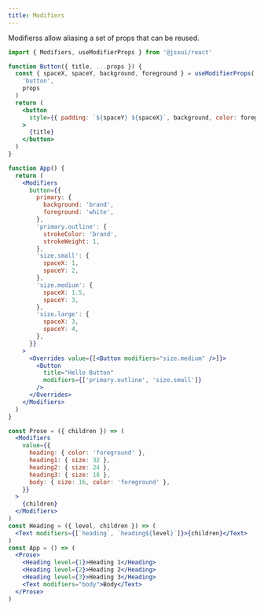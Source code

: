 ```yaml
---
title: Modifiers
---
```


Modifierss allow aliasing a set of props that can be reused.

```jsx
import { Modifiers, useModifierProps } from '@jsxui/react'

function Button({ title, ...props }) {
  const { spaceX, spaceY, background, foreground } = useModifierProps(
    'button',
    props
  )
  return (
    <button
      style={{ padding: `${spaceY} ${spaceX}`, background, color: foreground }}
    >
      {title}
    </button>
  )
}

function App() {
  return (
    <Modifiers
      button={{
        primary: {
          background: 'brand',
          foreground: 'white',
        },
        'primary.outline': {
          strokeColor: 'brand',
          strokeWeight: 1,
        },
        'size.small': {
          spaceX: 1,
          spaceY: 2,
        },
        'size.medium': {
          spaceX: 1.5,
          spaceY: 3,
        },
        'size.large': {
          spaceX: 3,
          spaceY: 4,
        },
      }}
    >
      <Overrides value={[<Button modifiers="size.medium" />]}>
        <Button
          title="Hello Button"
          modifiers={['primary.outline', 'size.small']}
        />
      </Overrides>
    </Modifiers>
  )
}
```

```jsx
const Prose = ({ children }) => (
  <Modifiers
    value={{
      heading: { color: 'foreground' },
      heading1: { size: 32 },
      heading2: { size: 24 },
      heading3: { size: 18 },
      body: { size: 16, color: 'foreground' },
    }}
  >
    {children}
  </Modifiers>
)
const Heading = ({ level, children }) => (
  <Text modifiers={[`heading`, `heading${level}`]}>{children}</Text>
)
const App = () => (
  <Prose>
    <Heading level={1}>Heading 1</Heading>
    <Heading level={2}>Heading 2</Heading>
    <Heading level={3}>Heading 3</Heading>
    <Text modifiers="body">Body</Text>
  </Prose>
)
```

